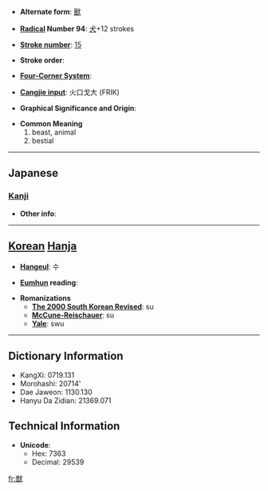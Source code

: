* '''Alternate form''': [[獸]]

* '''[[Wiktionary:Chinese radical index| Radical]] Number 94''': [[Wiktionary:Chinese radical index 犬|犬]]+12 strokes

* '''[[Wiktionary:Chinese total strokes index|Stroke number]]''': [[Wiktionary:Chinese total strokes index 15|15]]

* '''Stroke order''': 

* '''[[Wiktionary:Chinese four corner index|Four-Corner System]]''': 

* '''[[Wiktionary:Chinese Cangjie index|Cangjie input]]''': 火口戈大 (FRIK)

* '''Graphical Significance and Origin''': 

* '''Common Meaning'''
*#beast, animal
*# bestial


----

==Japanese==
===[[Kanji]]===
{{kanji|on readings=[[じゅう]] (jū)
|kun readings=[[けもの]] (kemono), [[けだもの]] (kedamono)
}}

* '''Other info''':  

----

== [[Korean]] [[Hanja]] ==

* '''[[Hangeul]]''': 수

* '''[[Eumhun]] reading''': 

* '''Romanizations'''
** '''[[The 2000 South Korean Revised Romanization|The 2000 South Korean Revised]]''': su
** '''[[McCune-Reischauer]]''': su
** '''[[Yale]]''': swu

----

== Dictionary Information ==

* KangXi: 0719.131
* Morohashi: 20714'
* Dae Jaweon: 1130.130
* Hanyu Da Zidian: 21369.071

== Technical Information ==

* '''Unicode''':
** Hex: 7363
** Decimal: 29539

[[fr:獣]]